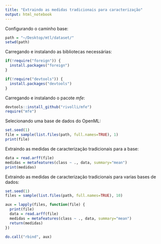 ```yaml
---
title: "Extraindo as medidas tradicionais para caracterização"
output: html_notebook
---
```


Configurando o caminho base:

```r
path = "~/Desktop/mtl/dataset/"
setwd(path)
```

Carregando e instalando as bibliotecas necessárias:
  
```r
if(!require("foreign")) {
  install.packages("foreign")
}

if(!require("devtools")) {
  install.packages("devtools")
}
```

Carregando e instalando o pacote *mfe*:

```r
devtools::install_github("rivolli/mfe")
require("mfe")
```

Selecionando uma base de dados do OpenML:

```r
set.seed(1)
file = sample(list.files(path, full.names=TRUE), 1)
print(file)
```
Extraindo as medidas de caracterização tradicionais para a base:

```r
data = read.arff(file)
medidas = metafeatures(class ~ ., data, summary="mean")
print(medidas)
```
Extraindo as medidas de caracterização tradicionais para varias bases de dados:

```r
set.seed(1)
files = sample(list.files(path, full.names=TRUE), 10)

aux = lapply(files, function(file) {
  print(file)
  data = read.arff(file)
  medidas = metafeatures(class ~ ., data, summary="mean")
  return(medidas)
})

do.call("rbind", aux)
```
